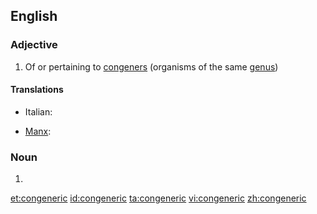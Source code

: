==English==

===Adjective===
{{en-adj|-}}

# Of or pertaining to [[congener]]s (organisms of the same [[genus]])

====Translations====
{{trans-top|of or pertaining to congeners}}
* Italian: {{t-|it|congenere}}
{{trans-mid}}
* [[Manx]]: {{t-|gv|cocheintagh}}
{{trans-bottom}}

===Noun===
{{en-noun}}

# {{alternative form of|congener}}

[[et:congeneric]]
[[id:congeneric]]
[[ta:congeneric]]
[[vi:congeneric]]
[[zh:congeneric]]